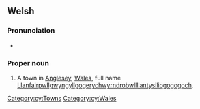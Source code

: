 ==Welsh==

===Pronunciation===
* {{a|cy-N}} {{IPA|cy|[ɬanvair​pʊɬˌɡwɨ̞ŋɡɨ̞ɬ]}}

===Proper noun===
{{en-proper noun}}

# A town in [[Anglesey]], [[Wales]], full name [[Llanfairpwllgwyngyllgogerychwyrndrobwllllantysiliogogogoch]].

[[Category:cy:Towns]]
[[Category:cy:Wales]]